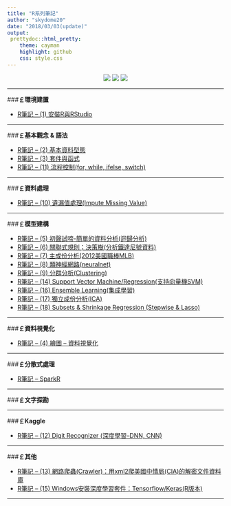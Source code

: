 ```yaml
---
title: "R系列筆記"
author: "skydome20"
date: "2018/03/03(update)"
output: 
 prettydoc::html_pretty:
    theme: cayman
    highlight: github
    css: style.css
---
```


<center>

<a href="https://tw.linkedin.com/in/skydome20" target="_blank"><img src="linkedin.png"></a>   <a href="https://github.com/skydome20/R-Notes" target="_blank"><img src="github.png"></a>   <a href="https://github.com/PO-LAB/" target="_blank"><img src="polab.png"></a>  

</center>

------

###**￡環境建置**   

* <a href="https://rpubs.com/skydome20/R1-R_and_RStudio" target="_blank">R筆記 -- (1) 安裝R與RStudio</a>   
   
------   
   
###**￡基本觀念 & 語法**   
   
* <a href="https://rpubs.com/skydome20/R-Note2-dataType" target="_blank">R筆記 -- (2) 基本資料型態</a>     
* <a href="https://rpubs.com/skydome20/R-Note3-function_and_package" target="_blank">R筆記 -- (3) 套件與函式</a>    
* <a href="http://rpubs.com/skydome20/R-Note11-Control_Flow" target="_blank">R筆記 -- (11) 流程控制(for, while, ifelse, switch)</a>     
   
------   
   
###**￡資料處理**   
   
* <a href="http://www.rpubs.com/skydome20/R-Note10-Missing_Value" target="_blank">R筆記 -- (10) 遺漏值處理(Impute  Missing Value)</a>   
   
------   
   
###**￡模型建構**  
   
* <a href="http://rpubs.com/skydome20/R-Note5-First_Practice" target="_blank">R筆記 -- (5) 初聲試啼-簡單的資料分析(迴歸分析)</a>   
* <a href="http://www.rpubs.com/skydome20/R-Note6-Apriori-DecisionTree" target="_blank">R筆記 -- (6) 關聯式規則；決策樹(分析鐵達尼號資料)</a>
* <a href="http://rpubs.com/skydome20/R-Note7-PCA" target="_blank">R筆記 -- (7) 主成份分析(2012美國職棒MLB)</a>   
* <a href="http://rpubs.com/skydome20/R-Note8-ANN" target="_blank">R筆記 -- (8) 類神經網路(neuralnet)</a>   
* <a href="http://www.rpubs.com/skydome20/R-Note9-Clustering" target="_blank">R筆記 -- (9) 分群分析(Clustering)</a>   
* <a href="http://rpubs.com/skydome20/R-Note14-SVM-SVR" target="_blank">R筆記 -- (14) Support Vector Machine/Regression(支持向量機SVM)</a>   
* <a href="http://rpubs.com/skydome20/R-Note16-Ensemble_Learning" target="_blank">R筆記 -- (16) Ensemble Learning(集成學習)</a> 
* <a href="http://rpubs.com/skydome20/R-Note17-ICA" target="_blank">R筆記 -- (17) 獨立成份分析(ICA)</a> 
* <a href="http://rpubs.com/skydome20/R-Note18-Subsets_Shrinkage_Methods" target="_blank">R筆記 -- (18) Subsets & Shrinkage Regression (Stepwise & Lasso)</a> 
   
------   
   
###**￡資料視覺化**  

* <a href="http://rpubs.com/skydome20/R-Note4-Plotting_System" target="_blank">R筆記 -- (4) 繪圖 – 資料視覺化</a>   

------   
   
###**￡分散式處理**  

* <a href="http://rpubs.com/skydome20/R-Note-SparkR" target="_blank">R筆記 -- SparkR</a>   

------   
   
###**￡文字探勘**  
   
------  

   
###**￡Kaggle**  

* <a href="http://rpubs.com/skydome20/R-Note12-DigitRecognizer-Kaggle" target="_blank">R筆記 -- (12) Digit Recognizer (深度學習–DNN, CNN)</a>   
   
   
------  

   
###**￡其他**  

* <a href="http://rpubs.com/skydome20/R-Note13-Web-Crawler-on-CIA-CREST-by-xml2" target="_blank">R筆記 – (13) 網路爬蟲(Crawler)：用xml2爬美國中情局(CIA)的解密文件資料庫</a>   
* <a href="http://rpubs.com/skydome20/R-Note15-R_tensorflow_keras_install_windows" target="_blank">R筆記 – (15) Windows安裝深度學習套件：Tensorflow/Keras(R版本)</a>   


------  

